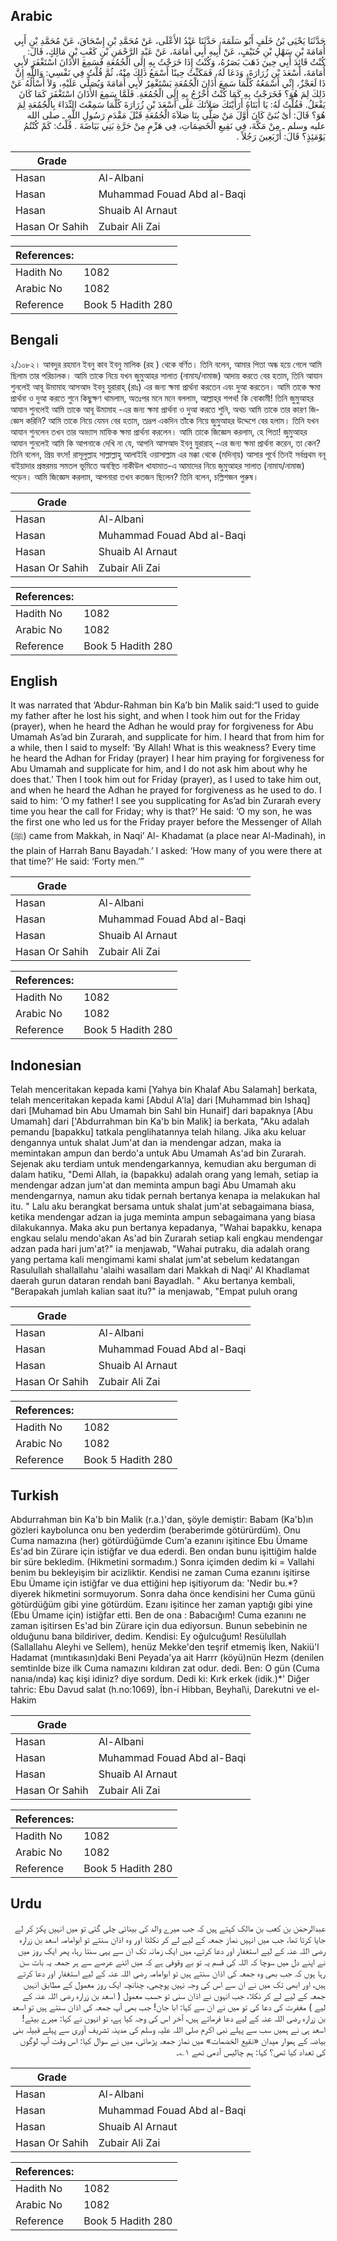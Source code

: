 ## Arabic


<div dir="rtl" lang="ar" style={{fontSize:'larger',backgroundColor:'#f8f9fa',padding:20}}>
حَدَّثَنَا يَحْيَى بْنُ خَلَفٍ أَبُو سَلَمَةَ، حَدَّثَنَا عَبْدُ الأَعْلَى، عَنْ مُحَمَّدِ بْنِ إِسْحَاقَ، عَنْ مُحَمَّدِ بْنِ أَبِي أُمَامَةَ بْنِ سَهْلِ بْنِ حُنَيْفٍ، عَنْ أَبِيهِ أَبِي أُمَامَةَ، عَنْ عَبْدِ الرَّحْمَنِ بْنِ كَعْبِ بْنِ مَالِكٍ، قَالَ: كُنْتُ قَائِدَ أَبِي حِينَ ذَهَبَ بَصَرُهُ، وَكُنْتُ إِذَا خَرَجْتُ بِهِ إِلَى الْجُمُعَةِ فَسَمِعَ الأَذَانَ اسْتَغْفَرَ لأَبِي أُمَامَةَ، أَسْعَدَ بْنِ زُرَارَةَ، وَدَعَا لَهُ، فَمَكَثْتُ حِينًا أَسْمَعُ ذَلِكَ مِنْهُ، ثُمَّ قُلْتُ فِي نَفْسِي: وَاللَّهِ إِنَّ ذَا لَعَجْزٌ، إِنِّي أَسْمَعُهُ كُلَّمَا سَمِعَ أَذَانَ الْجُمُعَةِ يَسْتَغْفِرُ لأَبِي أُمَامَةَ وَيُصَلِّي عَلَيْهِ، وَلاَ أَسْأَلُهُ عَنْ ذَلِكَ لِمَ هُوَ؟ فَخَرَجْتُ بِهِ كَمَا كُنْتُ أَخْرُجُ بِهِ إِلَى الْجُمُعَةِ. فَلَمَّا سَمِعَ الأَذَانَ اسْتَغْفَرَ كَمَا كَانَ يَفْعَلُ. فَقُلْتُ لَهُ: يَا أَبَتَاهُ أَرَأَيْتَكَ صَلاَتَكَ عَلَى أَسْعَدَ بْنِ زُرَارَةَ كُلَّمَا سَمِعْتَ النِّدَاءَ بِالْجُمُعَةِ لِمَ هُوَ؟ قَالَ: أَىْ بُنَىَّ كَانَ أَوَّلَ مَنْ صَلَّى بِنَا صَلاَةَ الْجُمُعَةِ قَبْلَ مَقْدَمِ رَسُولِ اللَّهِ ـ صلى الله عليه وسلم ـ مِنْ مَكَّةَ، فِي نَقِيعِ الْخَضِمَاتِ، فِي هَزْمٍ مِنْ حَرَّةِ بَنِي بَيَاضَةَ ‏.‏ قُلْتُ: كَمْ كُنْتُمُ يَوْمَئِذٍ؟ قَالَ: أَرْبَعِينَ رَجُلاً ‏.‏
</div>
<div style={{backgroundColor:'#f8f9fa',padding:20, marginBottom: 10}}><table> <thead> <tr> <th>Grade</th> <th></th> </tr> </thead> <tbody> <tr><td>Hasan</td><td>Al-Albani</td></tr><tr><td>Hasan</td><td>Muhammad Fouad Abd al-Baqi</td></tr><tr><td>Hasan</td><td>Shuaib Al Arnaut</td></tr><tr><td>Hasan Or Sahih</td><td>Zubair Ali Zai</td></tr></tbody></table><table> <thead> <tr> <th>References:</th> <th></th> </tr> </thead> <tbody><tr><td>Hadith No</td><td>1082</td></tr><tr><td>Arabic No</td><td>1082</td></tr><tr><td>Reference</td><td>Book 5 Hadith 280</td></tr></tbody></table></div>

## Bengali


<div dir="ltr" lang="bn" style={{fontSize:'larger',backgroundColor:'#f8f9fa',padding:20}}>
২/১০৮২। আবদুর রহমান ইবনু কাব ইবনু মালিক (রহ ) থেকে বর্ণিত। তিনি বলেন, আমার পিতা অন্ধ হয়ে গেলে আমি ছিলাম তার পরিচালক। আমি তাকে নিয়ে যখন জুমুআহর সালাত (নামায/নামাজ) আদায় করতে বের হতাম, তিনি আযান শুনলেই আবূ উমামাহ আসআদ ইবনু যুরারাহ্ (রাঃ) এর জন্য ক্ষমা প্রার্থনা করতেন এবং দুআ করতেন। আমি তাকে ক্ষমা প্রার্থনা ও দুআ করতে শুনে কিছুক্ষণ থামলাম, অতঃপর মনে মনে বললাম, আল্লাহ্‌র শপথ! কি বোকামী! তিনি জুমুআহর আযান শুনলেই আমি তাকে আবূ উমামাহ -এর জন্য ক্ষমা প্রার্থনা ও দুআ করতে শুনি, অথচ আমি তাকে তার কারণ জিজ্ঞেস করিনি? আমি তাকে নিয়ে যেমন বের হতাম, তদ্রূপ একদিন তাঁকে নিয়ে জুমুআহর উদ্দেশে বের হলাম। তিনি যখন আযান শুনলেন তখন তার অভ্যাস মাফিক ক্ষমা প্রার্থনা করলেন। আমি তাকে জিজ্ঞেস করলাম, হে পিতা! জুমুআহর আযান শুনলেই আমি কি আপনাকে দেখি না যে, আপনি আসআদ ইবনু যুরারাহ্ -এর জন্য ক্ষমা প্রার্থনা করেন, তা কেন? তিনি বলেন, প্রিয় বৎস! রাসূলুল্লাহ সাল্লাল্লাহু আলাইহি ওয়াসাল্লাম এর মক্কা থেকে (মদিনা্য়) আসার পূর্বে তিনই সর্বপ্রথম বনূ বাইয়াদার প্রস্তরময় সমতল ভূমিতে অবস্থিত নাকীউল খাযামাত-এ আমাদের নিয়ে জুমুআহর সালাত (নামায/নামাজ) পড়েন। আমি জিজ্ঞেস করলাম, আপনারা তখন কতজন ছিলেন? তিনি বলেন, চল্লিশজন পুরুষ।
</div>
<div style={{backgroundColor:'#f8f9fa',padding:20, marginBottom: 10}}><table> <thead> <tr> <th>Grade</th> <th></th> </tr> </thead> <tbody> <tr><td>Hasan</td><td>Al-Albani</td></tr><tr><td>Hasan</td><td>Muhammad Fouad Abd al-Baqi</td></tr><tr><td>Hasan</td><td>Shuaib Al Arnaut</td></tr><tr><td>Hasan Or Sahih</td><td>Zubair Ali Zai</td></tr></tbody></table><table> <thead> <tr> <th>References:</th> <th></th> </tr> </thead> <tbody><tr><td>Hadith No</td><td>1082</td></tr><tr><td>Arabic No</td><td>1082</td></tr><tr><td>Reference</td><td>Book 5 Hadith 280</td></tr></tbody></table></div>

## English


<div dir="ltr" lang="en" style={{fontSize:'larger',backgroundColor:'#f8f9fa',padding:20}}>
It was narrated that ‘Abdur-Rahman bin Ka’b bin Malik said:“I used to guide my father after he lost his sight, and when I took him out for the Friday (prayer), when he heard the Adhan he would pray for forgiveness for Abu Umamah As’ad bin Zurarah, and supplicate for him. I heard that from him for a while, then I said to myself: ‘By Allah! What is this weakness? Every time he heard the Adhan for Friday (prayer) I hear him praying for forgiveness for Abu Umamah and supplicate for him, and I do not ask him about why he does that.’ Then I took him out for Friday (prayer), as I used to take him out, and when he heard the Adhan he prayed for forgiveness as he used to do. I said to him: ‘O my father! I see you supplicating for As’ad bin Zurarah every time you hear the call for Friday; why is that?’ He said: ‘O my son, he was the first one who led us for the Friday prayer before the Messenger of Allah (ﷺ) came from Makkah, in Naqi’ Al- Khadamat (a place near Al-Madinah), in the plain of Harrah Banu Bayadah.’ I asked: ‘How many of you were there at that time?’ He said: ‘Forty men.’”
</div>
<div style={{backgroundColor:'#f8f9fa',padding:20, marginBottom: 10}}><table> <thead> <tr> <th>Grade</th> <th></th> </tr> </thead> <tbody> <tr><td>Hasan</td><td>Al-Albani</td></tr><tr><td>Hasan</td><td>Muhammad Fouad Abd al-Baqi</td></tr><tr><td>Hasan</td><td>Shuaib Al Arnaut</td></tr><tr><td>Hasan Or Sahih</td><td>Zubair Ali Zai</td></tr></tbody></table><table> <thead> <tr> <th>References:</th> <th></th> </tr> </thead> <tbody><tr><td>Hadith No</td><td>1082</td></tr><tr><td>Arabic No</td><td>1082</td></tr><tr><td>Reference</td><td>Book 5 Hadith 280</td></tr></tbody></table></div>

## Indonesian


<div dir="ltr" lang="id" style={{fontSize:'larger',backgroundColor:'#f8f9fa',padding:20}}>
Telah menceritakan kepada kami [Yahya bin Khalaf Abu Salamah] berkata, telah menceritakan kepada kami [Abdul A'la] dari [Muhammad bin Ishaq] dari [Muhamad bin Abu Umamah bin Sahl bin Hunaif] dari bapaknya [Abu Umamah] dari ['Abdurrahman bin Ka'b bin Malik] ia berkata, "Aku adalah pemandu [bapakku] tatkala penglihatannya telah hilang. Jika aku keluar dengannya untuk shalat Jum'at dan ia mendengar adzan, maka ia memintakan ampun dan berdo'a untuk Abu Umamah As'ad bin Zurarah. Sejenak aku terdiam untuk mendengarkannya, kemudian aku berguman di dalam hatiku, "Demi Allah, ia (bapakku) adalah orang yang lemah, setiap ia mendengar adzan jum'at dan meminta ampun bagi Abu Umamah aku mendengarnya, namun aku tidak pernah bertanya kenapa ia melakukan hal itu. " Lalu aku berangkat bersama untuk shalat jum'at sebagaimana biasa, ketika mendengar adzan ia juga meminta ampun sebagaimana yang biasa dilakukannya. Maka aku pun bertanya kepadanya, "Wahai bapakku, kenapa engkau selalu mendo'akan As'ad bin Zurarah setiap kali engkau mendengar adzan pada hari jum'at?" ia menjawab, "Wahai putraku, dia adalah orang yang pertama kali mengimami kami shalat jum'at sebelum kedatangan Rasulullah shallallahu 'alaihi wasallam dari Makkah di Naqi' Al Khadlamat daerah gurun dataran rendah bani Bayadlah. " Aku bertanya kembali, "Berapakah jumlah kalian saat itu?" ia menjawab, "Empat puluh orang
</div>
<div style={{backgroundColor:'#f8f9fa',padding:20, marginBottom: 10}}><table> <thead> <tr> <th>Grade</th> <th></th> </tr> </thead> <tbody> <tr><td>Hasan</td><td>Al-Albani</td></tr><tr><td>Hasan</td><td>Muhammad Fouad Abd al-Baqi</td></tr><tr><td>Hasan</td><td>Shuaib Al Arnaut</td></tr><tr><td>Hasan Or Sahih</td><td>Zubair Ali Zai</td></tr></tbody></table><table> <thead> <tr> <th>References:</th> <th></th> </tr> </thead> <tbody><tr><td>Hadith No</td><td>1082</td></tr><tr><td>Arabic No</td><td>1082</td></tr><tr><td>Reference</td><td>Book 5 Hadith 280</td></tr></tbody></table></div>

## Turkish


<div dir="ltr" lang="tr" style={{fontSize:'larger',backgroundColor:'#f8f9fa',padding:20}}>
Abdurrahman bin Ka'b bin Malik (r.a.)'dan, şöyle demiştir: Babam (Ka'b)ın gözleri kaybolunca onu ben yederdim (beraberimde götürürdüm). Onu Cuma namazına (her) götürdüğümde Cum'a ezanını işitince Ebu Ümame Es'ad bin Zürare için istiğfar ve dua ederdi. Ben ondan bunu işittiğim halde bir süre bekledim. (Hikmetini sormadım.) Sonra içimden dedim ki = Vallahi benim bu bekleyişim bir acizliktir. Kendisi ne zaman Cuma ezanını işitirse Ebu Ümame için istiğfar ve dua ettiğini hep işitiyorum da: 'Nedir bu.*? diyerek hikmetini sormuyorum. Sonra daha önce kendisini her Cuma günü götürdüğüm gibi yine götürdüm. Ezanı işitince her zaman yaptığı gibi yine (Ebu Ümame için) istiğfar etti. Ben de ona : Babacığım! Cuma ezanını ne zaman işitirsen Es'ad bin Zürare için dua ediyorsun. Bunun sebebinin ne olduğunu bana bildiriver, dedim. Kendisi: Ey oğulcuğum! Resülullah (Sallallahu Aleyhi ve Sellem), henüz Mekke'den teşrif etmemiş İken, Nakiü'l Hadamat (mıntıkasın)daki Beni Peyada'ya ait Harrr (köyü)nün Hezm (denilen semtinlde bize ilk Cuma namazını kıldıran zat odur. dedi. Ben: O gün (Cuma nanıa/ında) kaç kişi idiniz? diye sordum. Dedi ki: Kırk erkek (idik.)*' Diğer tahric: Ebu Davud salat (h.no:1069), İbn-i Hibban, Beyhal\i, Darekutni ve el-Hakim
</div>
<div style={{backgroundColor:'#f8f9fa',padding:20, marginBottom: 10}}><table> <thead> <tr> <th>Grade</th> <th></th> </tr> </thead> <tbody> <tr><td>Hasan</td><td>Al-Albani</td></tr><tr><td>Hasan</td><td>Muhammad Fouad Abd al-Baqi</td></tr><tr><td>Hasan</td><td>Shuaib Al Arnaut</td></tr><tr><td>Hasan Or Sahih</td><td>Zubair Ali Zai</td></tr></tbody></table><table> <thead> <tr> <th>References:</th> <th></th> </tr> </thead> <tbody><tr><td>Hadith No</td><td>1082</td></tr><tr><td>Arabic No</td><td>1082</td></tr><tr><td>Reference</td><td>Book 5 Hadith 280</td></tr></tbody></table></div>

## Urdu


<div dir="rtl" lang="ur" style={{fontSize:'larger',backgroundColor:'#f8f9fa',padding:20}}>
عبدالرحمٰن بن کعب بن مالک کہتے ہیں کہ جب میرے والد کی بینائی چلی گئی تو میں انہیں پکڑ کر لے جایا کرتا تھا، جب میں انہیں نماز جمعہ کے لیے لے کر نکلتا اور وہ اذان سنتے تو ابوامامہ اسعد بن زرارہ رضی اللہ عنہ کے لیے استغفار اور دعا کرتے، میں ایک زمانہ تک ان سے یہی سنتا رہا، پھر ایک روز میں نے اپنے دل میں سوچا کہ اللہ کی قسم یہ تو بے وقوفی ہے کہ میں اتنے عرصے سے ہر جمعہ یہ بات سن رہا ہوں کہ جب بھی وہ جمعہ کی اذان سنتے ہیں تو ابوامامہ رضی اللہ عنہ کے لیے استغفار اور دعا کرتے ہیں، اور ابھی تک میں نے ان سے اس کی وجہ نہیں پوچھی، چنانچہ ایک روز معمول کے مطابق انہیں جمعہ کے لیے لے کر نکلا، جب انہوں نے اذان سنی تو حسب معمول ( اسعد بن زرارہ رضی اللہ عنہ کے لیے ) مغفرت کی دعا کی تو میں نے ان سے کہا: ابا جان! جب بھی آپ جمعہ کی اذان سنتے ہیں تو اسعد بن زرارہ رضی اللہ عنہ کے لیے دعا فرماتے ہیں، آخر اس کی وجہ کیا ہے، تو انہوں نے کہا: میرے بیٹے! اسعد ہی نے ہمیں سب سے پہلے نبی اکرم صلی اللہ علیہ وسلم کی مدینہ تشریف آوری سے پہلے قبیلہ بنی بیاضہ کے ہموار میدان «نقیع الخضمات» میں نماز جمعہ پڑھائی، میں نے سوال کیا: اس وقت آپ لوگوں کی تعداد کیا تھی؟ کہا: ہم چالیس آدمی تھے ۱؎۔
</div>
<div style={{backgroundColor:'#f8f9fa',padding:20, marginBottom: 10}}><table> <thead> <tr> <th>Grade</th> <th></th> </tr> </thead> <tbody> <tr><td>Hasan</td><td>Al-Albani</td></tr><tr><td>Hasan</td><td>Muhammad Fouad Abd al-Baqi</td></tr><tr><td>Hasan</td><td>Shuaib Al Arnaut</td></tr><tr><td>Hasan Or Sahih</td><td>Zubair Ali Zai</td></tr></tbody></table><table> <thead> <tr> <th>References:</th> <th></th> </tr> </thead> <tbody><tr><td>Hadith No</td><td>1082</td></tr><tr><td>Arabic No</td><td>1082</td></tr><tr><td>Reference</td><td>Book 5 Hadith 280</td></tr></tbody></table></div>
